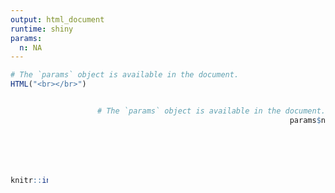 ```yaml
---
output: html_document
runtime: shiny
params:
  n: NA
---
```

<style>
.column-left{
  float:left;
  width: 12%;
  text-align: center;
  margin-top:22%;
  font-family:dastnevis
}
.column-right{
  float:right;
  width: 88%;
  text-align: right;
}
.logo{
text-align:right
font-family:dastnevis
}
</style>

<style>
h1, h2, h3, h4, h5, h6 {
  font-family:dastnevis;
  text-align:center
}
p {
  text-align:center
  font-family:dastnevis;
}
</style>


```r
# The `params` object is available in the document.
HTML("<br></br>")
```

<div class="column-left">
```r
knitr::include_graphics("logogrey.svg")
```
</div>

<div class="column-right">
```r
# The `params` object is available in the document.
params$n
```
</div>





